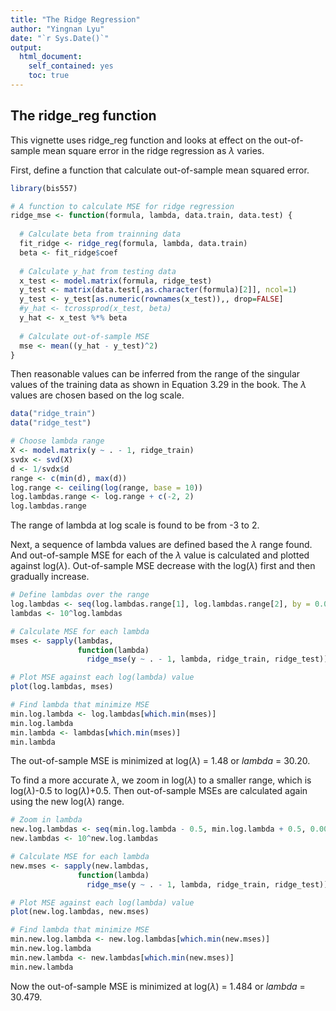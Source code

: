 ```yaml
---
title: "The Ridge Regression"
author: "Yingnan Lyu"
date: "`r Sys.Date()`"
output:
  html_document:
    self_contained: yes
    toc: true
---
```

<!--
%\VignetteEngine{knitr::rmarkdown}
%\VignetteIndexEntry{The ridge regression vignette}
%\VignetteEncoding{UTF-8}
\usepackage[utf8]{dplyr}
-->

## The ridge_reg function

This vignette uses ridge_reg function and looks at effect on the out-of-sample mean square error in the ridge regression as $\lambda$ varies. 

First, define a function that calculate out-of-sample mean squared error. 

```r
library(bis557)

# A function to calculate MSE for ridge regression
ridge_mse <- function(formula, lambda, data.train, data.test) {
  
  # Calculate beta from trainning data
  fit_ridge <- ridge_reg(formula, lambda, data.train)
  beta <- fit_ridge$coef
  
  # Calculate y_hat from testing data
  x_test <- model.matrix(formula, ridge_test)
  y_test <- matrix(data.test[,as.character(formula)[2]], ncol=1)
  y_test <- y_test[as.numeric(rownames(x_test)),, drop=FALSE]
  #y_hat <- tcrossprod(x_test, beta)
  y_hat <- x_test %*% beta
  
  # Calculate out-of-sample MSE
  mse <- mean((y_hat - y_test)^2)
}
```

Then reasonable values can be inferred from the range of the singular values of the training data as shown in Equation 3.29 in the book. The $\lambda$ values are chosen based on the log scale.

```r
data("ridge_train")
data("ridge_test")

# Choose lambda range
X <- model.matrix(y ~ . - 1, ridge_train)
svdx <- svd(X)
d <- 1/svdx$d
range <- c(min(d), max(d))
log.range <- ceiling(log(range, base = 10))
log.lambdas.range <- log.range + c(-2, 2)
log.lambdas.range
```

The range of lambda at log scale is found to be from -3 to 2. 

Next, a sequence of lambda values are defined based the $\lambda$ range found. And out-of-sample MSE for each of the $\lambda$ value is calculated and plotted against log($\lambda$). Out-of-sample MSE decrease with the log($\lambda$) first and then gradually increase. 

```r
# Define lambdas over the range
log.lambdas <- seq(log.lambdas.range[1], log.lambdas.range[2], by = 0.01)
lambdas <- 10^log.lambdas

# Calculate MSE for each lambda
mses <- sapply(lambdas, 
               function(lambda) 
                 ridge_mse(y ~ . - 1, lambda, ridge_train, ridge_test))

# Plot MSE against each log(lambda) value
plot(log.lambdas, mses)

# Find lambda that minimize MSE
min.log.lambda <- log.lambdas[which.min(mses)]
min.log.lambda
min.lambda <- lambdas[which.min(mses)]
min.lambda
```

The out-of-sample MSE is minimized at log($\lambda$) = 1.48 or $lambda$ = 30.20.

To find a more accurate $\lambda$, we zoom in log($\lambda$) to a smaller range, which is log($\lambda$)-0.5 to log($\lambda$)+0.5. Then out-of-sample MSEs are calculated again using the new log($\lambda$) range. 

```r
# Zoom in lambda
new.log.lambdas <- seq(min.log.lambda - 0.5, min.log.lambda + 0.5, 0.001)
new.lambdas <- 10^new.log.lambdas

# Calculate MSE for each lambda
new.mses <- sapply(new.lambdas, 
               function(lambda) 
                 ridge_mse(y ~ . - 1, lambda, ridge_train, ridge_test))

# Plot MSE against each log(lambda) value
plot(new.log.lambdas, new.mses)

# Find lambda that minimize MSE
min.new.log.lambda <- new.log.lambdas[which.min(new.mses)]
min.new.log.lambda
min.new.lambda <- new.lambdas[which.min(new.mses)]
min.new.lambda
```

Now the out-of-sample MSE is minimized at log($\lambda$) = 1.484 or $lambda$ = 30.479.


